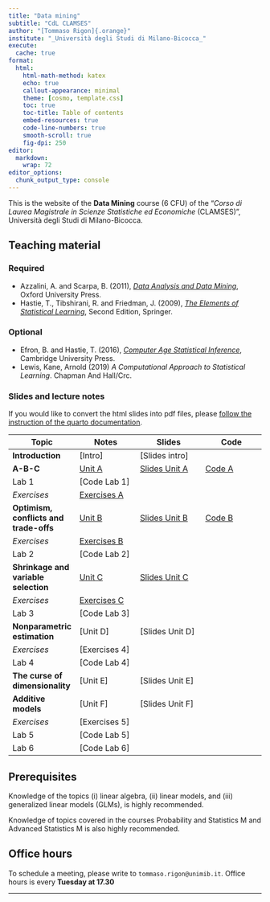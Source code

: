 ```yaml
---
title: "Data mining"
subtitle: "CdL CLAMSES"
author: "[Tommaso Rigon]{.orange}"
institute: "_Università degli Studi di Milano-Bicocca_"
execute:
  cache: true
format:
  html:
    html-math-method: katex
    echo: true
    callout-appearance: minimal
    theme: [cosmo, template.css]
    toc: true
    toc-title: Table of contents
    embed-resources: true
    code-line-numbers: true
    smooth-scroll: true
    fig-dpi: 250
editor: 
  markdown: 
    wrap: 72
editor_options: 
  chunk_output_type: console
---
```


This is the website of the **Data Mining** course (6 CFU) of the "*Corso
di Laurea Magistrale in Scienze Statistiche ed Economiche* (CLAMSES)",
Università degli Studi di Milano-Bicocca.

## Teaching material

### Required

-   Azzalini, A. and Scarpa, B. (2011), [*Data Analysis and Data
    Mining*](http://azzalini.stat.unipd.it/Book-DM/), Oxford University
    Press.
-   Hastie, T., Tibshirani, R. and Friedman, J. (2009), [*The Elements
    of Statistical Learning*](https://hastie.su.domains/ElemStatLearn/),
    Second Edition, Springer.

### Optional

-   Efron, B. and Hastie, T. (2016), [*Computer Age Statistical
    Inference*](https://hastie.su.domains/CASI/), Cambridge University
    Press.
-   Lewis, Kane, Arnold (2019) *A Computational Approach to Statistical
    Learning*. Chapman And Hall/Crc.

### Slides and lecture notes

If you would like to convert the html slides into pdf files, please
[follow the instruction of the quarto
documentation](https://quarto.org/docs/presentations/revealjs/presenting.html#print-to-pdf).

| Topic                                  | Notes                             | Slides                                   | Code                  |
|------------------|------------------|-------------------|------------------|
| **Introduction**                       | \[Intro\]                         | \[Slides intro\]                         |                       |
| **A-B-C**                              | [Unit A](slides/un_A.html)        | [Slides Unit A](slides/un_A_slides.html) | [Code A](code/un_A.R) |
| Lab 1                                  | \[Code Lab 1\]                    |                                          |                       |
| *Exercises*                            | [Exercises A](exe/exe_A.html)     |                                          |                       |
| **Optimism, conflicts and trade-offs** | [Unit B](slides/un_B.html)        | [Slides Unit B](slides/un_B_slides.html) | [Code B](code/un_B.R) |
| *Exercises*                            | [Exercises B](exe/exe_B.qmd.html) |                                          |                       |
| Lab 2                                  | \[Code Lab 2\]                    |                                          |                       |
| **Shrinkage and variable selection**   | [Unit C](slides/un_C.html)        | [Slides Unit C](slides/un_C_slides.html) |                       |
| *Exercises*                            | [Exercises C](exe/exe_C.html)     |                                          |                       |
| Lab 3                                  | \[Code Lab 3\]                    |                                          |                       |
| **Nonparametric estimation**           | \[Unit D\]                        | \[Slides Unit D\]                        |                       |
| *Exercises*                            | \[Exercises 4\]                   |                                          |                       |
| Lab 4                                  | \[Code Lab 4\]                    |                                          |                       |
| **The curse of dimensionality**        | \[Unit E\]                        | \[Slides Unit E\]                        |                       |
| **Additive models**                    | \[Unit F\]                        | \[Slides Unit F\]                        |                       |
| *Exercises*                            | \[Exercises 5\]                   |                                          |                       |
| Lab 5                                  | \[Code Lab 5\]                    |                                          |                       |
| Lab 6                                  | \[Code Lab 6\]                    |                                          |                       |

## Prerequisites

Knowledge of the topics (i) linear algebra, (ii) linear models, and
(iii) generalized linear models (GLMs), is highly recommended.

Knowledge of topics covered in the courses Probability and Statistics M
and Advanced Statistics M is also highly recommended.

## Office hours

To schedule a meeting, please write to `tommaso.rigon@unimib.it`. Office
hours is every **Tuesday at 17.30**

------------------------------------------------------------------------
